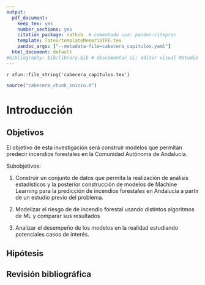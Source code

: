 ```yaml
---
output:
  pdf_document:
    keep_tex: yes
    number_sections: yes
    citation_package: natbib  # comentado usa: pandoc-citeproc
    template: latex/templateMemoriaTFE.tex
    pandoc_args: ["--metadata-file=cabecera_capitulos.yaml"]
  html_document: default
#bibliography: bib/library.bib # descomentar si: editor visual RStudio  
---
```


<!-- escribir 2 para capítulo 3 -->
<!-- \setcounter{chapter}{2} -->
<!-- \pagenumbering{arabic} -->

`r xfun::file_string('cabecera_capitulos.tex')`

```r
source("cabecera_chunk_inicio.R")
```


# Introducción

<!-- Posible estructura de la introducción obtenida de "Spatial Prediction of Wildfire Susceptibility Using Field Survey GPS Data and Machine Learning Approaches, Omid Ghorbanzadeh, Khalil Valizadeh Kamran, Thomas Blaschke, Jagannath Aryal, Amin Naboureh, Jamshid Einali and Jinhu Bian" -->

<!-- 1. Importancia de los bosques y de su monitorización para una adecuada gestión. -->

<!-- Superficie forestal en Andalucía. -->
<!-- Principales usos de los bosques -->
<!-- Biodiversidad -->
<!-- Andalucía es la segunda comunidad de España con más terreno forestal, con 4.325.378 ha de suelo forestal que suponen el 49.37% de su superficie. -->

<!-- (https://www.miteco.gob.es/es/biodiversidad/temas/inventarios-nacionales/inventario-forestal-nacional/superficie_por_uso.html) -->


<!-- 2. Papel de los incendios forestales en el ecosistema.Influencia del humano. Consecuencias de los incendios para las personas. -->

<!-- En 2022, 15.786,64 hectarias fueron afectadas por el fuego en Andalucía, practicamente el doble de la media anual de los 10 años anteriores,  8873,68 hectarias [Memoria Plan INFOCA 2022]. -->

<!-- Riesgo para la biodiversidad vegetal y animal.  -->
<!-- Daño a la infraestructura y riesgo para la vida de las personas. -->
<!-- Costes incendios forestales [Barómetro de las catastrofes Naturales en España 2022] -->


<!-- En el Plan Estratégico Estatal del Patrimonio Natural y de la Biodiversidad a 2030 [Cita] "identifica las principales presiones y amenazas, entre las cuales destaca el aumento de la superficie forestal afectada por incendios forestales en 2022". -->

<!-- Incendios forestales (>1ha) vs conatos (<=1ha). -->

<!-- Incendios forestales: ocurren en monte (parte incendio). -->

<!-- Las causas de los incendios de pueden agregar en dos grupos: causas naturales o causas antropogénicas. -->
<!-- Las últimas se dividen en accidentes, neglicencias o intencionados. [... Explicación breve cada una]. En 2022, solo el 2.23% de los incendios fueron debidos a causas naturales, mientras que un 35.01% fue debido a negligencias, un 40.91% fue intencionado y un 6.47% fue debido a causas accidentales.  -->

<!-- Estas cifras muestran la importancia del factor humano en el estudio de los incendios forestales. En [Human-caused wildfire risk rating for prevention planning in Spain,Jesús Martínez, Cristina Vega-Garcia, Emilio Chuvieco,2008] se ha estudiado el factor humano en la causa de incendios forestales en España, detectando las variables más significativas en los modelos de predicción construidos (alcanzando una tasa de acierto del 76% en los datos test). -->



<!-- 3. Efectos del cambio climático y factor humano -->


<!-- 4. Dificultad de la predicción de incendios forestales y necesidad de la misma -->


<!-- 5. Uso de AI y ML para abordar el problema. GIS. -->


<!-- 6. Estado del arte del campo de estudio -->


<!-- 7. Enfoque del trabajo presente -->
<!-- Aquí, terminar comentando las secciones de las que consta el trabajo, sin usar los títulos de los capítulos. Parafrasear -->

<!-- En el presente trabajo se pretende estudiar el riesgo de que los distintos puntos del territorio Andaluz se vean afectados por un incendio forestal en un momento concreto a través de [26] variables explicativas (antropogénicas, hidrográficas, topográficas, meteorológicas y vegetación). A diferencia de la mayoría de estudios similares realizados, se aborda el problema desde una perspectiva dinámica. Esto significa que no se pretende obtener un valor estacionario o estático del riesgo de incendio forestal en cada punto, si no que se busca estimar el riesgo de que una zona concreta se vea afectada por un incendio forestal en un momento concreto. Para ello, se consideran los valores de las variables correspondiente al momento concreto de la observación (usando la información más desagregada temporal y especialmente de la que se ha podido disponer).  -->

<!-- Si bien las variables topográficas, hidrográfica y las ligadas a la infraestructura se han considerado constantes en los 20 años del periodo en estudio (por considerarse estructurales), las variables ligadas a las condiciones climáticas, al número de habitantes del municipio y al estado de la vegetación se consideran relativas al momento concreto de cada observación.  -->

<!-- Población: variaciones en las tendencias demográficas tienen un impacto importante sobre los regímenes de incendios que se producen [Añadir fuente] -->

<!-- Variables climáticas y del estado de la vegetación: Variables con una gran variabilidad temporal que tienen un impacto directo en la aparición y propagación de los incendios forestales. -->

<!-- Este enfoque hace posible que se tengan en cuenta las variaciones que se producen en las variables a lo largo del tiempo (cambios en el número de habitantes, en las condiciones climáticas y en el estado de la vegetación), haciendo así posible añadir una nueva dimensión al estudio. -->






<!-- Spain could be considered as a key area for wildfire modeling since it is, by far, the most fire-affected territory within the European Union -> Alguna característica relevante de Andalucía ¿Biodiversidad? -->

<!-- INFOCA -->


## Objetivos

El objetivo de esta investigación será construir modelos que permitan predecir incendios forestales en la Comunidad Autónoma de Andalucía.

Subobjetivos: 

1. Construir un conjunto de datos que permita la realización de análisis estadísticos y la posterior construcción de modelos de Machine Learning para la predicción de incendios forestales en Andalucía a partir de un estudio previo del problema. 

2. Modelizar el riesgo de de incendio forestal usando distintos algoritmos de ML y comparar sus resultados

3. Analizar el desempeño de los modelos en la realidad estudiando potenciales casos de interés.

## Hipótesis

<!-- "Spatial Prediction of Wildfire Susceptibility Using Field Survey GPS Data and Machine Learning Approaches, Omid Ghorbanzadeh, Khalil Valizadeh Kamran, Thomas Blaschke, Jagannath Aryal, Amin Naboureh, Jamshid Einali and Jinhu Bian" -->

<!-- ![Spatial Prediction of Wildfire Susceptibility Using Field Survey GPS Data and Machine Learning Approaches, Omid Ghorbanzadeh, Khalil Valizadeh Kamran, Thomas Blaschke, Jagannath Aryal, Amin Naboureh, Jamshid Einali and Jinhu Bian.](D:/usuario/Documents/Universidad/5º/TFG - organizado/memoriaTFE/private/hipotesis_efecto_variables.png) -->

## Revisión bibliográfica
<!-- "Spain on fire: A novel wildfire risk assessment model based on image satellite processing and atmospheric information, Helena Liz-López , Javier Huertas-Tato a , Jorge Pérez-Aracil, Carlos Casanova-Mateo, Julia Sanz-Justo, David Camacho" -->

<!-- "A review of machine learning applications in wildfire science and management Piyush Jain, Sean C.P. Coogan, Sriram Ganapathi Subramanian, Mark Crowley, Steve Taylor, and Mike D. Flannigan" -->

<!-- "Los incendios forestales en Andalucía: investigación exploratoria y modelos explicativos" Oliver Gutiérrez-Hernández (1*), José María Senciales-González (2), Luis V. García (1) -->


<!-- ## Análisis del problema -->
<!-- Se puede incluir directamente en la introducción -->

<!-- Área de de estudio -->
<!-- El área de estudio abarca el conjunto de la comunidad autónoma de Andalucía (España), la región más meridional de la península Ibérica, un territorio de 87.268 km2, donde el 50,8 % de la superficie está ocupada por usos y cubiertas forestales. -->

<!-- -> MAPA -->

<!-- Franja temporal del estudio -->
<!-- 2002-2022 Razones: -->
<!--   - Disponibilidad datos -->
<!--   - Cambios en los regímenes de incendios -->


<!-- ¿Qué es un incendio forestal? -->

